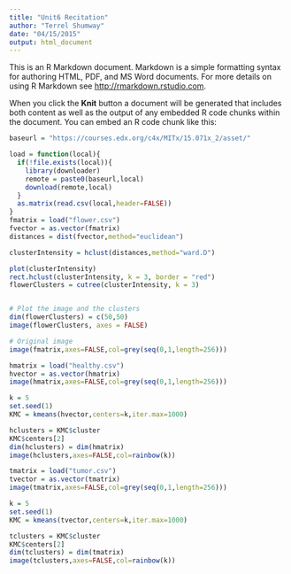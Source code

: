 ```yaml
---
title: "Unit6 Recitation"
author: "Terrel Shumway"
date: "04/15/2015"
output: html_document
---
```


This is an R Markdown document. Markdown is a simple formatting syntax for authoring HTML, PDF, and MS Word documents. For more details on using R Markdown see <http://rmarkdown.rstudio.com>.

When you click the **Knit** button a document will be generated that includes both content as well as the output of any embedded R code chunks within the document. You can embed an R code chunk like this:

```r
baseurl = "https://courses.edx.org/c4x/MITx/15.071x_2/asset/"

load = function(local){
  if(!file.exists(local)){
    library(downloader)
    remote = paste0(baseurl,local)
    download(remote,local)
  }
  as.matrix(read.csv(local,header=FALSE))
}
fmatrix = load("flower.csv")
fvector = as.vector(fmatrix)
distances = dist(fvector,method="euclidean")

clusterIntensity = hclust(distances,method="ward.D")

plot(clusterIntensity)
rect.hclust(clusterIntensity, k = 3, border = "red")
flowerClusters = cutree(clusterIntensity, k = 3)


# Plot the image and the clusters
dim(flowerClusters) = c(50,50)
image(flowerClusters, axes = FALSE)

# Original image
image(fmatrix,axes=FALSE,col=grey(seq(0,1,length=256)))

```

```r
hmatrix = load("healthy.csv")
hvector = as.vector(hmatrix)
image(hmatrix,axes=FALSE,col=grey(seq(0,1,length=256)))

k = 5
set.seed(1)
KMC = kmeans(hvector,centers=k,iter.max=1000)

hclusters = KMC$cluster
KMC$centers[2]
dim(hclusters) = dim(hmatrix)
image(hclusters,axes=FALSE,col=rainbow(k))

```

```r
tmatrix = load("tumor.csv")
tvector = as.vector(tmatrix)
image(tmatrix,axes=FALSE,col=grey(seq(0,1,length=256)))

k = 5
set.seed(1)
KMC = kmeans(tvector,centers=k,iter.max=1000)

tclusters = KMC$cluster
KMC$centers[2]
dim(tclusters) = dim(tmatrix)
image(tclusters,axes=FALSE,col=rainbow(k))

```
